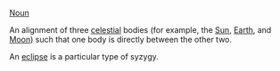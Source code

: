 [[Noun]]

An alignment of three [[celestial]] bodies (for example, the [[Sun]], [[Earth]], and [[Moon]]) such that one body is directly between the other two.

An [[eclipse]] is a particular type of syzygy.